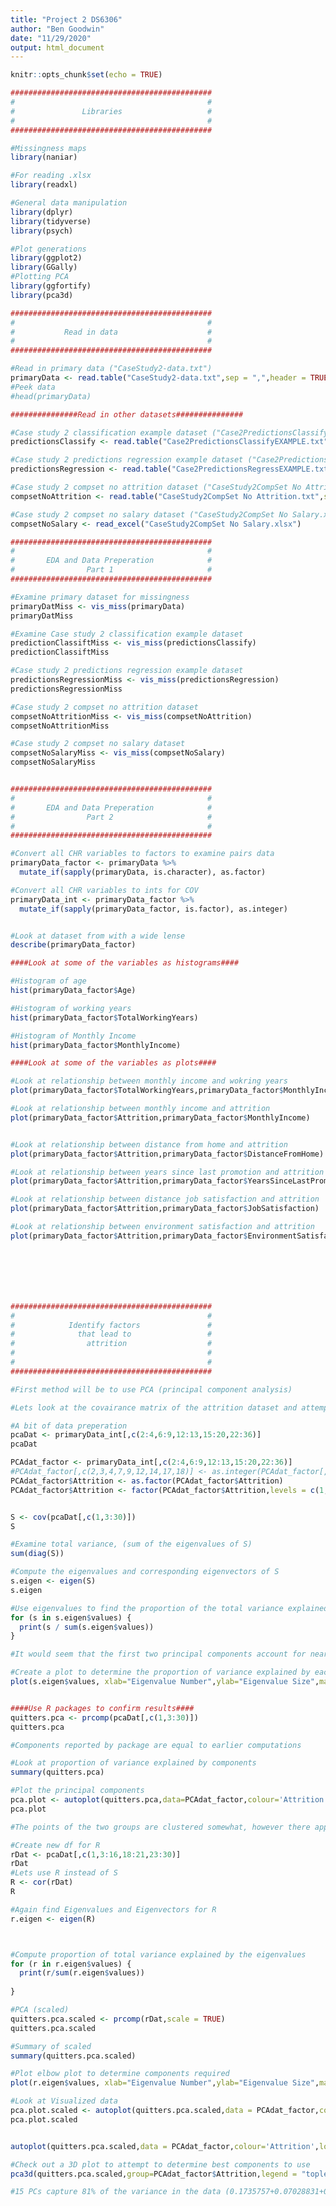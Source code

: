 ```yaml
---
title: "Project 2 DS6306"
author: "Ben Goodwin"
date: "11/29/2020"
output: html_document
---
```


```r
knitr::opts_chunk$set(echo = TRUE)
```

```r
#############################################
#                                           #
#               Libraries                   #
#                                           #
#############################################

#Missingness maps
library(naniar)

#For reading .xlsx
library(readxl)

#General data manipulation
library(dplyr)
library(tidyverse)
library(psych)

#Plot generations
library(ggplot2)
library(GGally)
#Plotting PCA 
library(ggfortify)
library(pca3d)


```






```r
#############################################
#                                           #
#           Read in data                    #
#                                           #
#############################################

#Read in primary data ("CaseStudy2-data.txt")
primaryData <- read.table("CaseStudy2-data.txt",sep = ",",header = TRUE)
#Peek data
#head(primaryData)

###############Read in other datasets###############

#Case study 2 classification example dataset ("Case2PredictionsClassifyEXAMPLE.txt")
predictionsClassify <- read.table("Case2PredictionsClassifyEXAMPLE.txt",sep = ",",header = TRUE)

#Case study 2 predictions regression example dataset ("Case2PredictionsRegressEXAMPLE.txt")
predictionsRegression <- read.table("Case2PredictionsRegressEXAMPLE.txt",sep = ",",header = TRUE)

#Case study 2 compset no attrition dataset ("CaseStudy2CompSet No Attrition.txt")
compsetNoAttrition <- read.table("CaseStudy2CompSet No Attrition.txt",sep = ",",header = TRUE)

#Case study 2 compset no salary dataset ("CaseStudy2CompSet No Salary.xlsx")
compsetNoSalary <- read_excel("CaseStudy2CompSet No Salary.xlsx")

```



```r
#############################################
#                                           #
#       EDA and Data Preperation            #
#                Part 1                     #
#############################################

#Examine primary dataset for missingness
primaryDatMiss <- vis_miss(primaryData)
primaryDatMiss

#Examine Case study 2 classification example dataset
predictionClassiftMiss <- vis_miss(predictionsClassify)
predictionClassiftMiss

#Case study 2 predictions regression example dataset
predictionsRegressionMiss <- vis_miss(predictionsRegression)
predictionsRegressionMiss

#Case study 2 compset no attrition dataset 
compsetNoAttritionMiss <- vis_miss(compsetNoAttrition)
compsetNoAttritionMiss

#Case study 2 compset no salary dataset
compsetNoSalaryMiss <- vis_miss(compsetNoSalary)
compsetNoSalaryMiss



```

```r

#############################################
#                                           #
#       EDA and Data Preperation            #
#                Part 2                     #
#                                           #
#############################################

#Convert all CHR variables to factors to examine pairs data
primaryData_factor <- primaryData %>%
  mutate_if(sapply(primaryData, is.character), as.factor)

#Convert all CHR variables to ints for COV 
primaryData_int <- primaryData_factor %>%
  mutate_if(sapply(primaryData_factor, is.factor), as.integer)


#Look at dataset from with a wide lense
describe(primaryData_factor)

####Look at some of the variables as histograms####

#Histogram of age
hist(primaryData_factor$Age)

#Histogram of working years
hist(primaryData_factor$TotalWorkingYears)

#Histogram of Monthly Income
hist(primaryData_factor$MonthlyIncome)

####Look at some of the variables as plots####

#Look at relationship between monthly income and wokring years
plot(primaryData_factor$TotalWorkingYears,primaryData_factor$MonthlyIncome)

#Look at relationship between monthly income and attrition
plot(primaryData_factor$Attrition,primaryData_factor$MonthlyIncome)


#Look at relationship between distance from home and attrition
plot(primaryData_factor$Attrition,primaryData_factor$DistanceFromHome)

#Look at relationship between years since last promotion and attrition
plot(primaryData_factor$Attrition,primaryData_factor$YearsSinceLastPromotion)

#Look at relationship between distance job satisfaction and attrition
plot(primaryData_factor$Attrition,primaryData_factor$JobSatisfaction)

#Look at relationship between environment satisfaction and attrition
plot(primaryData_factor$Attrition,primaryData_factor$EnvironmentSatisfaction)








```
```r
#############################################
#                                           #
#            Identify factors               #
#              that lead to                 #
#                attrition                  #
#                                           #
#                                           #
#############################################

#First method will be to use PCA (principal component analysis)

#Lets look at the covairance matrix of the attrition dataset and attempt to scale it all

#A bit of data preperation
pcaDat <- primaryData_int[,c(2:4,6:9,12:13,15:20,22:36)]
pcaDat

PCAdat_factor <- primaryData_int[,c(2:4,6:9,12:13,15:20,22:36)]
#PCAdat_factor[,c(2,3,4,7,9,12,14,17,18)] <- as.integer(PCAdat_factor[,c(2,3,4,7,9,12,14,17,18)])
PCAdat_factor$Attrition <- as.factor(PCAdat_factor$Attrition)
PCAdat_factor$Attrition <- factor(PCAdat_factor$Attrition,levels = c(1,2),labels = c("No","Yes"))


S <- cov(pcaDat[,c(1,3:30)])
S

#Examine total variance, (sum of the eigenvalues of S)
sum(diag(S))

#Compute the eigenvalues and corresponding eigenvectors of S
s.eigen <- eigen(S)
s.eigen

#Use eigenvalues to find the proportion of the total variance explained by the components
for (s in s.eigen$values) {
  print(s / sum(s.eigen$values))
}

#It would seem that the first two principal components account for nearly 99% of the total variance

#Create a plot to determine the proportion of variance explained by each subsequential eigenvalue
plot(s.eigen$values, xlab="Eigenvalue Number",ylab="Eigenvalue Size",main="Scree Graph")+lines(s.eigen$values)


####Use R packages to confirm results####
quitters.pca <- prcomp(pcaDat[,c(1,3:30)])
quitters.pca

#Components reported by package are equal to earlier computations

#Look at proportion of variance explained by components
summary(quitters.pca)

#Plot the principal components
pca.plot <- autoplot(quitters.pca,data=PCAdat_factor,colour='Attrition',loadings=TRUE,loadings.colour="blue",loadings.label=TRUE) 
pca.plot

#The points of the two groups are clustered somewhat, however there appears to be more attrition at the right of the graph.  The data does not appear to depart widely from multivariate normality.  

#Create new df for R
rDat <- pcaDat[,c(1,3:16,18:21,23:30)]
rDat
#Lets use R instead of S 
R <- cor(rDat)
R

#Again find Eigenvalues and Eigenvectors for R
r.eigen <- eigen(R)



#Compute proportion of total variance explained by the eigenvalues
for (r in r.eigen$values) {
  print(r/sum(r.eigen$values))
  
}

#PCA (scaled)
quitters.pca.scaled <- prcomp(rDat,scale = TRUE)
quitters.pca.scaled

#Summary of scaled 
summary(quitters.pca.scaled)

#Plot elbow plot to determine components required
plot(r.eigen$values, xlab="Eigenvalue Number",ylab="Eigenvalue Size",main="Scree Graph")+lines(r.eigen$values)

#Look at Visualized data
pca.plot.scaled <- autoplot(quitters.pca.scaled,data = PCAdat_factor,colour='Attrition',loadings=TRUE,loadings.colour="blue",loadings.label=TRUE)
pca.plot.scaled


autoplot(quitters.pca.scaled,data = PCAdat_factor,colour='Attrition',loadings=TRUE,loadings.colour="blue",loadings.label=TRUE,x=3,y=4)

#Check out a 3D plot to attempt to determine best components to use
pca3d(quitters.pca.scaled,group=PCAdat_factor$Attrition,legend = "topleft",biplot = TRUE,biplot.vars = 3)

#15 PCs capture 81% of the variance in the data (0.1735757+0.07028831+0.06750148+0.06325877+0.05967773+0.04353646+0.04226411+0.04068733+0.03963922+0.03889302+0.03744872+0.036015730+0.03450615+0.03405034+0.03339357)
```

